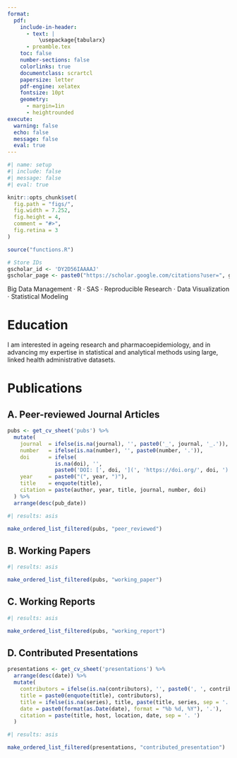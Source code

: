 ```yaml
---
format:
  pdf:
    include-in-header: 
      - text: |
          \usepackage{tabularx}
      - preamble.tex
    toc: false
    number-sections: false
    colorlinks: true
    documentclass: scrartcl
    papersize: letter
    pdf-engine: xelatex
    fontsize: 10pt
    geometry:
      - margin=1in
      - heightrounded
execute:
  warning: false
  echo: false
  message: false
  eval: true
---
```



```r
#| name: setup
#| include: false
#| message: false
#| eval: true

knitr::opts_chunk$set(
  fig.path = "figs/",
  fig.width = 7.252,
  fig.height = 4,
  comment = "#>",
  fig.retina = 3
)

source("functions.R")

# Store IDs
gscholar_id <- 'DY2D56IAAAAJ'
gscholar_page <- paste0("https://scholar.google.com/citations?user=", gscholar_id)
```

\par\centering{\LARGE{Weisi Chen}}
\par\centering{Data Analyst}
\vspace{-5pt}
\par\centering{Kensington, NSW 2033}
\vspace{-5pt}
\par\centering{{\large\Telefon} 0452476995}
\vspace{-5pt}
\par\centering{{\large\Letter} weisi.0816@gmail.com}
\vspace{-5pt}
\par\centering{\href{https://weisichen.org}{weisichen.org}}

\vspace{-10pt}

\section*{Brief Biography}

\begin{flushleft}
I am a data analyst with a background in pharmacy, bringing a unique combination of domain knowledge and analytical expertise to complex health data projects.

I am highly disciplined, detail-oriented, and driven by a strong passion for reproducible research, statistical analysis, and data visualization. I am proficient in statistical software such as R and SAS, with extensive experience in data cleaning, analysis, visualization, and statistical modelling.

Over the years, I have worked extensively with large, linked health administrative datasets, gaining expertise in linked data platforms such as SURE, PLIDA, and NHDH. My experience spans nationwide datasets, including hospital admissions, emergency department records, Pharmaceutical Benefits Scheme (PBS) and Medicare Benefits Schedule (MBS) claims, and death registrations.

I am deeply committed to continuous learning and professional development, always eager to explore new packages, techniques, or skills that enhance my ability to analyze data effectively and deliver meaningful insights.
\end{flushleft}


\section*{Skills}
Big Data Management $\cdot$ R $\cdot$ SAS $\cdot$ Reproducible Research $\cdot$ Data Visualization $\cdot$ Statistical Modeling

\vspace{-10pt}

# Education

\begin{longtable}{lll}
\textbf{Sept 2021 -- Mar 2023} & \textbf{The University of New South Wales} & \textbf{M.S. Health Data Science} \\
& & WAM: 88\% (Dissertation: 91\%) \\
\multicolumn{3}{l}{\textit{Dissertation: Changes in atherosclerotic cardiovascular disease risk over time among people living with HIV}} \\[10pt]

\textbf{Mar 2015 -- Mar 2019} & \textbf{The University of Sydney} & \textbf{B.S. Pharmacy} \\
\end{longtable}


\setlength{\parskip}{1.2em}
\setlength{\parindent}{0pt}
\renewcommand{\arraystretch}{1.3}


\section*{Employment History}

\setlength{\parskip}{1.2em}  
\setlength{\parindent}{0pt}  
\renewcommand{\arraystretch}{1.3} 


\subsection*{Research-focused Positions}

\begin{longtable}{@{}p{3.5cm}p{12cm}@{}}

\textbf{April 2025 -- Present} &
\textbf{Data Scientist / Research Officer, Sydney Pharmacy School, The University of Sydney} \\

{} & \textbf{Key Project:} \\
& • Nationwide study mapping multimorbidity disease clusters in older Australians using large-scale linked health administrative datasets — \textbf{Lead Analyst}. \\
& • Developed a comprehensive dementia cohort integrating hospital admissions, ED presentations, PBS, MBS, aged care, and death registrations. \\[1.5em]

{} & \textbf{Key Responsibilities:} \\
& • Conducted systematic literature reviews and drafted detailed analysis plans. \\
& • Prepared analysis-ready datasets in SAS from large linked administrative data sources (National hospital admission, ED presentations, PBS, MBS, aged care and death registrations). \\
& • Designed advanced visualizations and network clustering analyses using R (\textit{igraph} package). \\
& • \textbf{First author} on a manuscript; drafted abstracts and conference materials. \\
& • Collaborated with investigators and research partners to ensure timely project delivery. \\[2em]

\textbf{July 2023 -- Mar 2025} &
\textbf{Data Scientist, School of Population Health, The University of New South Wales} \\[6pt]

{} & \textbf{Key Projects:} \\
& 1. \textit{Aboriginal Community Controlled Ear Health Support System (ACCESS)} — \textbf{Lead Analyst}. \\
& 2. \textit{Evaluation of Sustaining NSW Families (NSW Health)} — \textbf{Lead Analyst}. \\
& 3. \textit{NSW Child E-Cohort Project} — Assisted in building a large-scale linked data platform integrating multiple datasets: \\
& \hspace{1em} • Perinatal Data Collection, Birth Registrations, Hospital Separations, ED Presentations. \\
& \hspace{1em} • Australian Early Development Census, Public School Enrolments, NAPLAN. \\
& \hspace{1em} • Child Protection Reports, Out-of-Home Care Placements, Justice (Youth \& Adult Corrections), Public Housing, Death Registrations. \\[3pt]

{} & \textbf{Key Responsibilities:} \\
& • Critically reviewing the literature on epidemiological and statistical methods to
inform the development of analysis plans. \\
& • Drafted data management and analysis plans with research teams. \\
& • Implementing the data management plan to prepare analysis-ready datasets
from linked datasets, including data cleaning and manipulation, using SAS. \\
& • Executing statistical analysis (e.g., logistic regression and inverse probability of treatment weighting), using R. \\
& • Drafting scientific papers, protocols, and conference abstracts.  \\
& • Contributing to the project management of research projects to the highest scientific and ethical standards. \\
& • Drafting applications and contributing to ongoing reporting to the relevant ethics committees and data custodians for research projects.\\
& • Maintaining regular communication with project investigators and Aboriginal community organizations to ensure the program is delivered in a culturally appropriate manner.\\[2em]

\textbf{Feb 2023 -- Dec 2023} &
\textbf{Data Scientist / Research Officer, School of Pharmacy, The University of Sydney (FTE 0.4)} \\[6pt]

{} & \textbf{Key Project:} \\
& • Multi-Agency Data Integration Project (MADIP): Investigated high-risk prescribing patterns in older adults with dementia using linked PBS and Census data. — \textbf{Lead Analyst}. \\[3pt]

{} & \textbf{Key Responsibilities:} \\
& • Conducted literature reviews and developed research protocols and data management plans. \\
& • Prepared and cleaned analysis datasets using SAS. \\
& • Performed analyses (e.g. logistic regression) in R. \\
& • Contributed to publications, abstracts, and reproducible research documentation. \\
& • Collaborated with investigators and research partners to ensure timely project delivery. \\[2em]

\end{longtable}

\subsection*{Clinical-focused Positions}

\begin{longtable}{@{}p{3.5cm}p{12cm}@{}}
\textbf{Mar 2021 -- Dec 2023} & \textbf{Pharmacist in Charge (FTE 0.2), Bondi Junction Pharmacy, Sydney, NSW} \\
\textbf{Mar 2021 -- Dec 2023} & \textbf{Pharmacist on Duty (FTE 0.4), Blooms the Chemist, Bondi Junction, Sydney, NSW} \\
\textbf{Mar 2020 -- Sept 2020} & \textbf{Registered Pharmacist, Chemist Warehouse, Double Bay, Sydney, NSW} \\
\textbf{Dec 2018 -- Mar 2020} & \textbf{Graduate Intern Pharmacist, Chemist Warehouse, Randwick, Sydney, NSW} \\
\end{longtable}

\textbf{Key Responsibilities:}
\begin{itemize}
    \item Dispensed medications safely using pharmacy software; reviewed patient histories.
    \item Counseled patients on prescriptions, OTC medications, and medical devices.
    \item Supervised and mentored pharmacy students and technicians.
    \item Prepared blister packs for elderly patients to optimize adherence.
    \item Performed blood pressure tests, provided counseling, and referred patients as needed.
    \item Collaborated with healthcare professionals to optimize patient outcomes.
    \item Reported adverse drug events (ADEs) and medication errors per regulations.
\end{itemize}


\section*{Research Interests}

I am interested in ageing research and pharmacoepidemiology, and in advancing my expertise in statistical and analytical methods using large, linked health administrative datasets.

# Publications

<!-- Set spacing in between list -->

\apptocmd{\tightlist}{\setlength{\itemsep}{4pt}}{}{}

\begin{center}
\href{https://scholar.google.com.au/citations?user=iCapTGoAAAAJ\&hl=en}{Google Scholar Profile}
\end{center}

## A. Peer-reviewed Journal Articles

```r
pubs <- get_cv_sheet('pubs') %>%
  mutate(
    journal  = ifelse(is.na(journal), '', paste0('_', journal, '_.')),
    number   = ifelse(is.na(number), '', paste0(number, '.')),
    doi      = ifelse(
               is.na(doi), '',
               paste0('DOI: [', doi, '](', 'https://doi.org/', doi, ')')),
    year     = paste0("(", year, ")"),
    title    = enquote(title),
    citation = paste(author, year, title, journal, number, doi)
  ) %>% 
  arrange(desc(pub_date))
```

```r
#| results: asis

make_ordered_list_filtered(pubs, "peer_reviewed")
```

## B. Working Papers

```r
#| results: asis

make_ordered_list_filtered(pubs, "working_paper")
```

## C. Working Reports

```r
#| results: asis

make_ordered_list_filtered(pubs, "working_report")
```


## D. Contributed Presentations

```r
presentations <- get_cv_sheet('presentations') %>%
  arrange(desc(date)) %>% 
  mutate(
    contributors = ifelse(is.na(contributors), '', paste0(', ', contributors)),,
    title = paste0(enquote(title), contributors),
    title = ifelse(is.na(series), title, paste(title, series, sep = '. ')),
    date = paste0(format(as.Date(date), format = "%b %d, %Y"), '.'),
    citation = paste(title, host, location, date, sep = '. ')
  )

```

```r
#| results: asis

make_ordered_list_filtered(presentations, "contributed_presentation")
```
